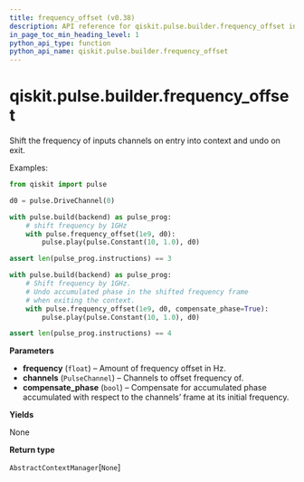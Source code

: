 ```yaml
---
title: frequency_offset (v0.38)
description: API reference for qiskit.pulse.builder.frequency_offset in qiskit v0.38
in_page_toc_min_heading_level: 1
python_api_type: function
python_api_name: qiskit.pulse.builder.frequency_offset
---
```


<span id="qiskit-pulse-builder-frequency-offset" />

# qiskit.pulse.builder.frequency\_offset

<Function id="qiskit.pulse.builder.frequency_offset" isDedicatedPage={true} github="https://github.com/qiskit/qiskit/tree/stable/0.21/qiskit/pulse/builder.py" signature="frequency_offset(frequency, *channels, compensate_phase=False)">
  Shift the frequency of inputs channels on entry into context and undo on exit.

  Examples:

  ```python
  from qiskit import pulse

  d0 = pulse.DriveChannel(0)

  with pulse.build(backend) as pulse_prog:
      # shift frequency by 1GHz
      with pulse.frequency_offset(1e9, d0):
          pulse.play(pulse.Constant(10, 1.0), d0)

  assert len(pulse_prog.instructions) == 3

  with pulse.build(backend) as pulse_prog:
      # Shift frequency by 1GHz.
      # Undo accumulated phase in the shifted frequency frame
      # when exiting the context.
      with pulse.frequency_offset(1e9, d0, compensate_phase=True):
          pulse.play(pulse.Constant(10, 1.0), d0)

  assert len(pulse_prog.instructions) == 4
  ```

  **Parameters**

  *   **frequency** (`float`) – Amount of frequency offset in Hz.
  *   **channels** (`PulseChannel`) – Channels to offset frequency of.
  *   **compensate\_phase** (`bool`) – Compensate for accumulated phase accumulated with respect to the channels’ frame at its initial frequency.

  **Yields**

  None

  **Return type**

  `AbstractContextManager`\[`None`]
</Function>

